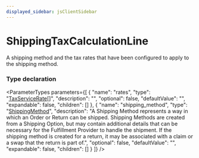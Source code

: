 ```yaml
---
displayed_sidebar: jsClientSidebar
---
```



# ShippingTaxCalculationLine

A shipping method and the tax rates that have been configured to apply to the
shipping method.

### Type declaration

<ParameterTypes parameters={[
  {
    "name": "rates",
    "type": "[TaxServiceRate](internal.TaxServiceRate.mdx)[]",
    "description": "",
    "optional": false,
    "defaultValue": "",
    "expandable": false,
    "children": []
  },
  {
    "name": "shipping_method",
    "type": "[ShippingMethod](../classes/internal.ShippingMethod-4.mdx)",
    "description": "A Shipping Method represents a way in which an Order or Return can be shipped. Shipping Methods are created from a Shipping Option, but may contain additional details that can be necessary for the Fulfillment Provider to handle the shipment. If the shipping method is created for a return, it may be associated with a claim or a swap that the return is part of.",
    "optional": false,
    "defaultValue": "",
    "expandable": false,
    "children": []
  }
]} />
